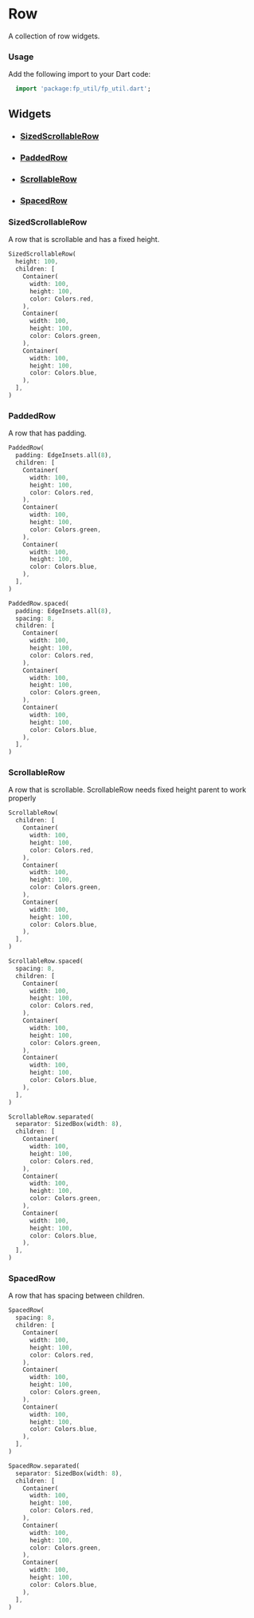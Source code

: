 # Row
A collection of row widgets.

### Usage
Add the following import to your Dart code:
```dart
  import 'package:fp_util/fp_util.dart';
```

## Widgets
- ### [SizedScrollableRow](/widgets/row/#sizedscrollablerow)
- ### [PaddedRow](/widgets/row/#paddedrow)
- ### [ScrollableRow](/widgets/row/#scrollablerow)
- ### [SpacedRow](/widgets/row/#spacedrow)


### SizedScrollableRow
A row that is scrollable and has a fixed height.
```dart title="SizedScrollableRow Example"
SizedScrollableRow(
  height: 100,
  children: [
    Container(
      width: 100,
      height: 100,
      color: Colors.red,
    ),
    Container(
      width: 100,
      height: 100,
      color: Colors.green,
    ),
    Container(
      width: 100,
      height: 100,
      color: Colors.blue,
    ),
  ],
)
```

### PaddedRow
A row that has padding.
```dart title="PaddedRow Example"
PaddedRow(
  padding: EdgeInsets.all(8),
  children: [
    Container(
      width: 100,
      height: 100,
      color: Colors.red,
    ),
    Container(
      width: 100,
      height: 100,
      color: Colors.green,
    ),
    Container(
      width: 100,
      height: 100,
      color: Colors.blue,
    ),
  ],
)
```

```dart title="PaddedRow with spacing example"
PaddedRow.spaced(
  padding: EdgeInsets.all(8),
  spacing: 8,
  children: [
    Container(
      width: 100,
      height: 100,
      color: Colors.red,
    ),
    Container(
      width: 100,
      height: 100,
      color: Colors.green,
    ),
    Container(
      width: 100,
      height: 100,
      color: Colors.blue,
    ),
  ],
)
```

### ScrollableRow
A row that is scrollable.
<Info>ScrollableRow needs fixed height parent to work properly</Info>

```dart title="ScrollableRow Example"
ScrollableRow(
  children: [
    Container(
      width: 100,
      height: 100,
      color: Colors.red,
    ),
    Container(
      width: 100,
      height: 100,
      color: Colors.green,
    ),
    Container(
      width: 100,
      height: 100,
      color: Colors.blue,
    ),
  ],
)
```

```dart title="ScrollableRow with spacing example"
ScrollableRow.spaced(
  spacing: 8,
  children: [
    Container(
      width: 100,
      height: 100,
      color: Colors.red,
    ),
    Container(
      width: 100,
      height: 100,
      color: Colors.green,
    ),
    Container(
      width: 100,
      height: 100,
      color: Colors.blue,
    ),
  ],
)
```
```dart title="ScrollableRow with custom separator example"
ScrollableRow.separated(
  separator: SizedBox(width: 8),
  children: [
    Container(
      width: 100,
      height: 100,
      color: Colors.red,
    ),
    Container(
      width: 100,
      height: 100,
      color: Colors.green,
    ),
    Container(
      width: 100,
      height: 100,
      color: Colors.blue,
    ),
  ],
)
```

### SpacedRow
A row that has spacing between children.
```dart title="SpacedRow Example"
SpacedRow(
  spacing: 8,
  children: [
    Container(
      width: 100,
      height: 100,
      color: Colors.red,
    ),
    Container(
      width: 100,
      height: 100,
      color: Colors.green,
    ),
    Container(
      width: 100,
      height: 100,
      color: Colors.blue,
    ),
  ],
)
```

```dart title="SpacedRow with custom separator example"
SpacedRow.separated(
  separator: SizedBox(width: 8),
  children: [
    Container(
      width: 100,
      height: 100,
      color: Colors.red,
    ),
    Container(
      width: 100,
      height: 100,
      color: Colors.green,
    ),
    Container(
      width: 100,
      height: 100,
      color: Colors.blue,
    ),
  ],
)
```